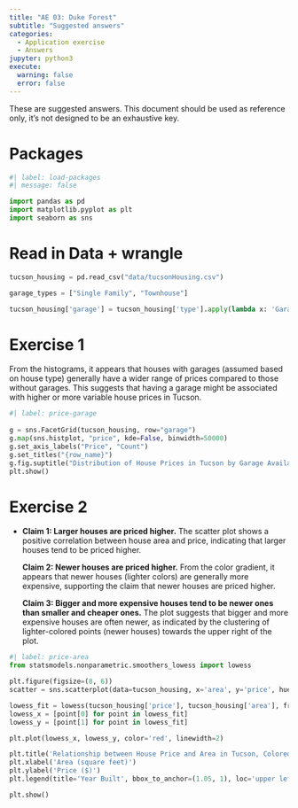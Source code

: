 ```yaml
---
title: "AE 03: Duke Forest"
subtitle: "Suggested answers"
categories: 
  - Application exercise
  - Answers
jupyter: python3
execute: 
  warning: false
  error: false
---
```


::: callout-important
These are suggested answers.
This document should be used as reference only, it's not designed to be an exhaustive key.
:::

# Packages

```python
#| label: load-packages
#| message: false

import pandas as pd
import matplotlib.pyplot as plt
import seaborn as sns
```

# Read in Data + wrangle

```python
tucson_housing = pd.read_csv("data/tucsonHousing.csv")

garage_types = ["Single Family", "Townhouse"]

tucson_housing['garage'] = tucson_housing['type'].apply(lambda x: 'Garage' if x in garage_types else 'No garage')
```

# Exercise 1

From the histograms, it appears that houses with garages (assumed based on house type) generally have a wider range of prices compared to those without garages.
This suggests that having a garage might be associated with higher or more variable house prices in Tucson.

```python
#| label: price-garage
 
g = sns.FacetGrid(tucson_housing, row="garage")
g.map(sns.histplot, "price", kde=False, binwidth=50000)
g.set_axis_labels("Price", "Count")
g.set_titles("{row_name}")
g.fig.suptitle("Distribution of House Prices in Tucson by Garage Availability", y=1.05)
plt.show()
```

# Exercise 2

-   **Claim 1: Larger houses are priced higher.** The scatter plot shows a positive correlation between house area and price, indicating that larger houses tend to be priced higher.

    **Claim 2: Newer houses are priced higher.** From the color gradient, it appears that newer houses (lighter colors) are generally more expensive, supporting the claim that newer houses are priced higher.

    **Claim 3: Bigger and more expensive houses tend to be newer ones than smaller and cheaper ones.** The plot suggests that bigger and more expensive houses are often newer, as indicated by the clustering of lighter-colored points (newer houses) towards the upper right of the plot.

```python
#| label: price-area
from statsmodels.nonparametric.smoothers_lowess import lowess

plt.figure(figsize=(8, 6))
scatter = sns.scatterplot(data=tucson_housing, x='area', y='price', hue='year_built', palette='viridis')

lowess_fit = lowess(tucson_housing['price'], tucson_housing['area'], frac=0.3)
lowess_x = [point[0] for point in lowess_fit]
lowess_y = [point[1] for point in lowess_fit]

plt.plot(lowess_x, lowess_y, color='red', linewidth=2)

plt.title('Relationship between House Price and Area in Tucson, Colored by Year Built')
plt.xlabel('Area (square feet)')
plt.ylabel('Price ($)')
plt.legend(title='Year Built', bbox_to_anchor=(1.05, 1), loc='upper left')

plt.show()
```
